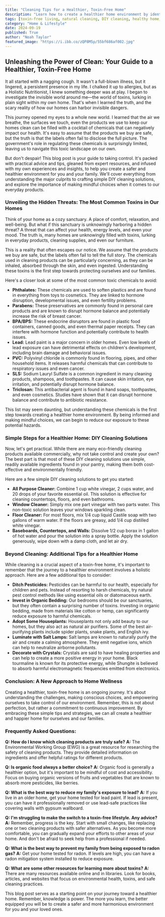 ```yaml
---
title: "Cleaning Tips for a Healthier, Toxin-Free Home"
description: "Learn how to create a healthier home environment by identifying common household toxins and adopting simple, practical cleaning solutions. Discover DIY cleaning recipes, natural pest control methods, and expert tips for reducing your family's exposure to harmful chemicals."
tags: [toxin-free living, natural cleaning, DIY cleaning, healthy home, household toxins, eco-friendly cleaning, green cleaning, safe cleaning, home wellness, environmental health]
category: "Home & Lifestyle"
date: 2024-09-19
published: True
author: "Noah Taylor"
featured_image: "https://i.ibb.co/zQP8M5p/55bf686af002.jpg"
---
```


##  Unleashing the Power of Clean: Your Guide to a Healthier, Toxin-Free Home

It all started with a nagging cough. It wasn't a full-blown illness, but it lingered, a persistent presence in my life.  I chalked it up to allergies, but as a Holistic Nutritionist, I knew something deeper was at play. I began to investigate the invisible world around me—the world of toxins, lurking in plain sight within my own home.  That's when I learned the truth, and the scary reality of how our homes can harbor invisible dangers.

This journey opened my eyes to a whole new world. I learned that the air we breathe, the surfaces we touch, even the products we use to keep our homes clean can be filled with a cocktail of chemicals that can negatively impact our health. It's easy to assume that the products we buy are safe, but the truth is that the labels often fail to disclose the full picture.  The government's role in regulating these chemicals is surprisingly limited, leaving us to navigate this toxic landscape on our own.

But don't despair!  This blog post is your guide to taking control. It's packed with practical advice and tips, gleaned from expert resources, and infused with my own experiences and insights, to help you create a safer and healthier environment for you and your family.  We'll cover everything from understanding the major culprits to crafting simple DIY cleaning solutions, and explore the importance of making mindful choices when it comes to our everyday products.

### Unveiling the Hidden Threats:  The Most Common Toxins in Our Homes

Think of your home as a cozy sanctuary.  A place of comfort, relaxation, and well-being. But what if this sanctuary is unknowingly harboring a hidden threat?  A threat that can affect your health, energy levels, and even your mood.  The truth is, many homes are unknowingly filled with toxins, lurking in everyday products, cleaning supplies, and even our furniture.  

This is a reality that often escapes our notice.  We assume that the products we buy are safe, but the labels often fail to tell the full story.  The  chemicals used in cleaning products can be particularly concerning, as they can be inhaled, absorbed through the skin, and even ingested.  Understanding these toxins is the first step towards protecting ourselves and our families.

Here's a closer look at some of the most common toxic chemicals to avoid:

* **Phthalates:** These chemicals are used to soften plastics and are found in everything from toys to cosmetics. They are linked to hormone disruption, developmental issues, and even fertility problems.
* **Parabens:** These preservatives are commonly found in personal care products and are known to disrupt hormone balance and potentially increase the risk of breast cancer.
* **BPA/BPS:**  These endocrine disruptors are found in plastic food containers, canned goods, and even thermal paper receipts.  They can interfere with hormone function and potentially contribute to health issues.
* **Lead:**  Lead paint is a major concern in older homes.  Even low levels of lead exposure can have detrimental effects on children's development, including brain damage and behavioral issues.
* **PVC:**  Polyvinyl chloride is commonly found in flooring, pipes, and other household items.  It releases harmful chemicals that can contribute to respiratory issues and even cancer.
* **SLS:** Sodium Lauryl Sulfate is a common ingredient in many cleaning products, shampoos, and toothpastes.  It can cause skin irritation, eye irritation, and potentially disrupt hormone balance.
* **Triclosan:**  This antibacterial agent is found in hand soaps, toothpastes, and even cosmetics.  Studies have shown that it can disrupt hormone balance and contribute to antibiotic resistance. 

This list may seem daunting, but understanding these chemicals is the first step towards creating a healthier home environment.  By being informed and making mindful choices, we can begin to reduce our exposure to these potential hazards. 

### Simple Steps for a Healthier Home:  DIY Cleaning Solutions

Now, let's get practical.  While there are many eco-friendly cleaning products available commercially, why not take control and create your own?  The best part is that most of these DIY cleaning solutions use simple, readily available ingredients found in your pantry, making them both cost-effective and environmentally friendly.

Here are a few simple DIY cleaning solutions to get you started:

* **All Purpose Cleaner:** Combine 1 cup white vinegar, 2 cups water, and 20 drops of your favorite essential oil. This solution is effective for cleaning countertops, floors, and even bathrooms.
* **Window Cleaner:** Simply mix one part vinegar with two parts water.  This non-toxic solution leaves your windows sparkling clean.
* **Floor Cleaner:** For most floors, mix 1/4 cup liquid Castile soap with two gallons of warm water.  If the floors are greasy, add 1/4 cup distilled white vinegar.
* **Baseboards, Countertops, and Walls:**  Dissolve 1/2 cup borax in 1 gallon of hot water and pour the solution into a spray bottle.  Apply the solution generously, wipe down with a damp cloth, and let air dry.

###  Beyond Cleaning: Additional Tips for a Healthier Home

While cleaning is a crucial aspect of a toxin-free home, it's important to remember that the journey to a healthier environment involves a holistic approach.  Here are a few additional tips to consider:

* **Ditch Pesticides:**  Pesticides can be harmful to our health, especially for children and pets.  Instead of resorting to harsh chemicals, try natural pest control methods like using essential oils or diatomaceous earth.
* **Invest in Organic Bedding:**  Our bedrooms should be our sanctuaries, but they often contain a surprising number of toxins.  Investing in organic bedding, made from materials like cotton or hemp, can significantly reduce exposure to harmful chemicals.
* **Adopt Some Houseplants:**  Houseplants not only add beauty to our homes, but they also act as natural air purifiers.  Some of the best air-purifying plants include spider plants, snake plants, and English ivy. 
* **Luminate with Salt Lamps:**  Salt lamps are known to naturally purify the air and create a calming atmosphere.  They emit negative ions, which can help to neutralize airborne pollutants.
* **Decorate with Crystals:**  Crystals are said to have healing properties and can help to create a more positive energy in your home.  Black tourmaline is known for its protective energy, while Shungite is believed to absorb harmful electromagnetic frequencies emitted from electronics.

### Conclusion: A New Approach to Home Wellness

Creating a healthier, toxin-free home is an ongoing journey.  It's about understanding the challenges, making conscious choices, and empowering ourselves to take control of our environment. Remember, this is not about perfection, but rather a commitment to continuous improvement. By embracing these simple tips and strategies, we can all create a healthier and happier home for ourselves and our families.

### Frequently Asked Questions:

**Q: How do I know which cleaning products are truly safe?**
**A:**  The Environmental Working Group (EWG) is a great resource for researching the safety of cleaning products.  They provide detailed information on ingredients and offer helpful ratings for different products.

**Q: Is organic food always a better choice?**
**A:**  Organic food is generally a healthier option, but it's important to be mindful of cost and accessibility.  Focus on buying organic versions of fruits and vegetables that are known to absorb more pesticides, like berries.  

**Q: What is the best way to reduce my family's exposure to lead?**
**A:**  If you live in an older home, get your home tested for lead paint. If lead is present, you can have it professionally removed or use lead-safe practices like covering walls with gypsum wallboard.

**Q: I'm struggling to make the switch to a toxin-free lifestyle.  Any advice?**
**A:**  Remember, progress is the key.  Start with small changes, like replacing one or two cleaning products with safer alternatives. As you become more comfortable, you can gradually expand your efforts to other areas of your home.  And don't be afraid to seek help from a professional if needed.

**Q: What is the best way to prevent my family from being exposed to radon gas?**
**A:**  Get your home tested for radon. If levels are high, you can have a radon mitigation system installed to reduce exposure.

**Q: What are some other resources for learning more about toxins?**
**A:**  There are many resources available online and in libraries.  Look for books, articles, and websites that focus on environmental health, toxins, and safe cleaning practices.


This blog post serves as a starting point on your journey toward a healthier home.  Remember, knowledge is power.  The more you learn, the better equipped you will be to create a safer and more harmonious environment for you and your loved ones.
